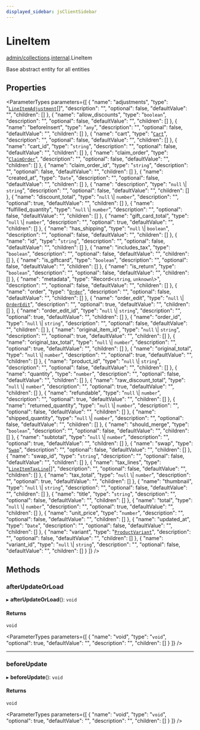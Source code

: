 ```yaml
---
displayed_sidebar: jsClientSidebar
---
```



# LineItem

[admin/collections](../../modules/admin_collections.mdx).[internal](../../admin_collections/modules/admin_collections.internal.mdx).LineItem

Base abstract entity for all entities

## Properties

<ParameterTypes parameters={[
  {
    "name": "adjustments",
    "type": "[`LineItemAdjustment`](admin_collections.internal.LineItemAdjustment.mdx)[]",
    "description": "",
    "optional": false,
    "defaultValue": "",
    "children": []
  },
  {
    "name": "allow_discounts",
    "type": "`boolean`",
    "description": "",
    "optional": false,
    "defaultValue": "",
    "children": []
  },
  {
    "name": "beforeInsert",
    "type": "`any`",
    "description": "",
    "optional": false,
    "defaultValue": "",
    "children": []
  },
  {
    "name": "cart",
    "type": "[`Cart`](admin_collections.internal.Cart.mdx)",
    "description": "",
    "optional": false,
    "defaultValue": "",
    "children": []
  },
  {
    "name": "cart_id",
    "type": "`string`",
    "description": "",
    "optional": false,
    "defaultValue": "",
    "children": []
  },
  {
    "name": "claim_order",
    "type": "[`ClaimOrder`](admin_collections.internal.ClaimOrder.mdx)",
    "description": "",
    "optional": false,
    "defaultValue": "",
    "children": []
  },
  {
    "name": "claim_order_id",
    "type": "`string`",
    "description": "",
    "optional": false,
    "defaultValue": "",
    "children": []
  },
  {
    "name": "created_at",
    "type": "`Date`",
    "description": "",
    "optional": false,
    "defaultValue": "",
    "children": []
  },
  {
    "name": "description",
    "type": "``null`` \\| `string`",
    "description": "",
    "optional": false,
    "defaultValue": "",
    "children": []
  },
  {
    "name": "discount_total",
    "type": "``null`` \\| `number`",
    "description": "",
    "optional": true,
    "defaultValue": "",
    "children": []
  },
  {
    "name": "fulfilled_quantity",
    "type": "``null`` \\| `number`",
    "description": "",
    "optional": false,
    "defaultValue": "",
    "children": []
  },
  {
    "name": "gift_card_total",
    "type": "``null`` \\| `number`",
    "description": "",
    "optional": true,
    "defaultValue": "",
    "children": []
  },
  {
    "name": "has_shipping",
    "type": "``null`` \\| `boolean`",
    "description": "",
    "optional": false,
    "defaultValue": "",
    "children": []
  },
  {
    "name": "id",
    "type": "`string`",
    "description": "",
    "optional": false,
    "defaultValue": "",
    "children": []
  },
  {
    "name": "includes_tax",
    "type": "`boolean`",
    "description": "",
    "optional": false,
    "defaultValue": "",
    "children": []
  },
  {
    "name": "is_giftcard",
    "type": "`boolean`",
    "description": "",
    "optional": false,
    "defaultValue": "",
    "children": []
  },
  {
    "name": "is_return",
    "type": "`boolean`",
    "description": "",
    "optional": false,
    "defaultValue": "",
    "children": []
  },
  {
    "name": "metadata",
    "type": "Record<`string`, `unknown`\\>",
    "description": "",
    "optional": false,
    "defaultValue": "",
    "children": []
  },
  {
    "name": "order",
    "type": "[`Order`](admin_collections.internal.Order.mdx)",
    "description": "",
    "optional": false,
    "defaultValue": "",
    "children": []
  },
  {
    "name": "order_edit",
    "type": "``null`` \\| [`OrderEdit`](admin_collections.internal.OrderEdit.mdx)",
    "description": "",
    "optional": true,
    "defaultValue": "",
    "children": []
  },
  {
    "name": "order_edit_id",
    "type": "``null`` \\| `string`",
    "description": "",
    "optional": true,
    "defaultValue": "",
    "children": []
  },
  {
    "name": "order_id",
    "type": "``null`` \\| `string`",
    "description": "",
    "optional": false,
    "defaultValue": "",
    "children": []
  },
  {
    "name": "original_item_id",
    "type": "``null`` \\| `string`",
    "description": "",
    "optional": true,
    "defaultValue": "",
    "children": []
  },
  {
    "name": "original_tax_total",
    "type": "``null`` \\| `number`",
    "description": "",
    "optional": true,
    "defaultValue": "",
    "children": []
  },
  {
    "name": "original_total",
    "type": "``null`` \\| `number`",
    "description": "",
    "optional": true,
    "defaultValue": "",
    "children": []
  },
  {
    "name": "product_id",
    "type": "``null`` \\| `string`",
    "description": "",
    "optional": false,
    "defaultValue": "",
    "children": []
  },
  {
    "name": "quantity",
    "type": "`number`",
    "description": "",
    "optional": false,
    "defaultValue": "",
    "children": []
  },
  {
    "name": "raw_discount_total",
    "type": "``null`` \\| `number`",
    "description": "",
    "optional": true,
    "defaultValue": "",
    "children": []
  },
  {
    "name": "refundable",
    "type": "``null`` \\| `number`",
    "description": "",
    "optional": true,
    "defaultValue": "",
    "children": []
  },
  {
    "name": "returned_quantity",
    "type": "``null`` \\| `number`",
    "description": "",
    "optional": false,
    "defaultValue": "",
    "children": []
  },
  {
    "name": "shipped_quantity",
    "type": "``null`` \\| `number`",
    "description": "",
    "optional": false,
    "defaultValue": "",
    "children": []
  },
  {
    "name": "should_merge",
    "type": "`boolean`",
    "description": "",
    "optional": false,
    "defaultValue": "",
    "children": []
  },
  {
    "name": "subtotal",
    "type": "``null`` \\| `number`",
    "description": "",
    "optional": true,
    "defaultValue": "",
    "children": []
  },
  {
    "name": "swap",
    "type": "[`Swap`](admin_collections.internal.Swap.mdx)",
    "description": "",
    "optional": false,
    "defaultValue": "",
    "children": []
  },
  {
    "name": "swap_id",
    "type": "`string`",
    "description": "",
    "optional": false,
    "defaultValue": "",
    "children": []
  },
  {
    "name": "tax_lines",
    "type": "[`LineItemTaxLine`](admin_collections.internal.LineItemTaxLine.mdx)[]",
    "description": "",
    "optional": false,
    "defaultValue": "",
    "children": []
  },
  {
    "name": "tax_total",
    "type": "``null`` \\| `number`",
    "description": "",
    "optional": true,
    "defaultValue": "",
    "children": []
  },
  {
    "name": "thumbnail",
    "type": "``null`` \\| `string`",
    "description": "",
    "optional": false,
    "defaultValue": "",
    "children": []
  },
  {
    "name": "title",
    "type": "`string`",
    "description": "",
    "optional": false,
    "defaultValue": "",
    "children": []
  },
  {
    "name": "total",
    "type": "``null`` \\| `number`",
    "description": "",
    "optional": true,
    "defaultValue": "",
    "children": []
  },
  {
    "name": "unit_price",
    "type": "`number`",
    "description": "",
    "optional": false,
    "defaultValue": "",
    "children": []
  },
  {
    "name": "updated_at",
    "type": "`Date`",
    "description": "",
    "optional": false,
    "defaultValue": "",
    "children": []
  },
  {
    "name": "variant",
    "type": "[`ProductVariant`](admin_collections.internal.ProductVariant.mdx)",
    "description": "",
    "optional": false,
    "defaultValue": "",
    "children": []
  },
  {
    "name": "variant_id",
    "type": "``null`` \\| `string`",
    "description": "",
    "optional": false,
    "defaultValue": "",
    "children": []
  }
]} />

## Methods

### afterUpdateOrLoad

▸ **afterUpdateOrLoad**(): `void`

#### Returns

`void`

<ParameterTypes parameters={[
  {
    "name": "void",
    "type": "`void`",
    "optional": true,
    "defaultValue": "",
    "description": "",
    "children": []
  }
]} />

___

### beforeUpdate

▸ **beforeUpdate**(): `void`

#### Returns

`void`

<ParameterTypes parameters={[
  {
    "name": "void",
    "type": "`void`",
    "optional": true,
    "defaultValue": "",
    "description": "",
    "children": []
  }
]} />
